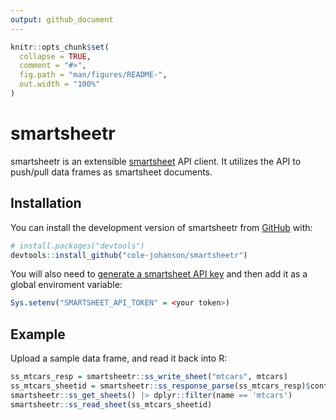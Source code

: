```yaml
---
output: github_document
---
```


<!-- README.md is generated from README.Rmd. Please edit that file -->

```r
knitr::opts_chunk$set(
  collapse = TRUE,
  comment = "#>",
  fig.path = "man/figures/README-",
  out.width = "100%"
)
```

# smartsheetr

<!-- badges: start -->
<!-- badges: end -->

smartsheetr is an extensible [smartsheet](https://www.smartsheet.com/) API client. It utilizes the API to push/pull data frames as smartsheet documents.

## Installation

You can install the development version of smartsheetr from [GitHub](https://github.com/) with:

``` r
# install.packages("devtools")
devtools::install_github("cole-johanson/smartsheetr")
```

You will also need to [generate a smartsheet API key](https://help.smartsheet.com/articles/2482389-generate-API-key) and then add it as a global enviroment variable:
``` r
Sys.setenv("SMARTSHEET_API_TOKEN" = <your token>)
```

## Example

Upload a sample data frame, and read it back into R:

```r
ss_mtcars_resp = smartsheetr::ss_write_sheet("mtcars", mtcars)
ss_mtcars_sheetid = smartsheetr::ss_response_parse(ss_mtcars_resp)$content$result[[1]]$sheetId
smartsheetr::ss_get_sheets() |> dplyr::filter(name == 'mtcars')
smartsheetr::ss_read_sheet(ss_mtcars_sheetid)
```

